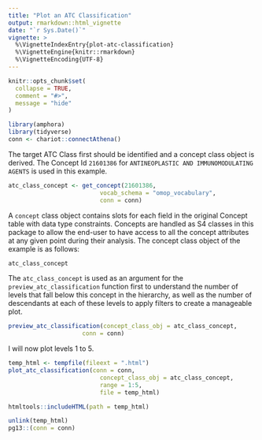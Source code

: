 ```yaml
---
title: "Plot an ATC Classification"
output: rmarkdown::html_vignette
date: "`r Sys.Date()`"  
vignette: >
  %\VignetteIndexEntry{plot-atc-classification}
  %\VignetteEngine{knitr::rmarkdown}
  %\VignetteEncoding{UTF-8}
---
```


```r
knitr::opts_chunk$set(
  collapse = TRUE,
  comment = "#>",
  message = "hide"
)
```

```r
library(amphora)
library(tidyverse)
conn <- chariot::connectAthena()
```

The target ATC Class first should be identified and a concept class object is derived. The Concept Id `21601386` for `ANTINEOPLASTIC AND IMMUNOMODULATING AGENTS` is used in this example.    

```r
atc_class_concept <- get_concept(21601386,
                          vocab_schema = "omop_vocabulary",
                          conn = conn)
```

A `concept` class object contains slots for each field in the original Concept table with data type constraints. Concepts are handled as S4 classes in this package to allow the end-user to have access to all the concept attributes at any given point during their analysis. The concept class object of the example is as follows:

```r
atc_class_concept
```

The `atc_class_concept` is used as an argument for the `preview_atc_classification` function first to understand the number of levels that fall below this concept in the hierarchy, as well as the number of descendants at each of these levels to apply filters to create a manageable plot.  

```r
preview_atc_classification(concept_class_obj = atc_class_concept,
                     conn = conn)
```

I will now plot levels 1 to 5. 

```r
temp_html <- tempfile(fileext = ".html")
plot_atc_classification(conn = conn,
                          concept_class_obj = atc_class_concept,
                          range = 1:5,
                          file = temp_html)
```

```r
htmltools::includeHTML(path = temp_html)
```



```r
unlink(temp_html)
pg13::(conn = conn)
```


